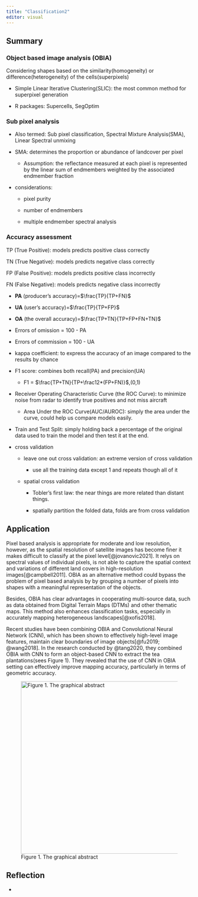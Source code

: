 ```yaml
---
title: "Classification2"
editor: visual
---
```


## Summary

### Object based image analysis (OBIA)

Considering shapes based on the similarity(homogeneity) or difference(heterogeneity) of the cells(superpixels)

-   Simple Linear Iterative Clustering(SLIC): the most common method for superpixel generation

-   R packages: Supercells, SegOptim

### Sub pixel analysis

-   Also termed: Sub pixel classification, Spectral Mixture Analysis(SMA), Linear Spectral unmixing

-   SMA: determines the proportion or abundance of landcover per pixel

    -   Assumption: the reflectance measured at each pixel is represented by the linear sum of endmembers weighted by the associated endmember fraction

-   considerations:

    -   pixel purity

    -   number of endmembers

    -   multiple endmember spectral analysis

### Accuracy assessment

TP (True Positive): models predicts positive class correctly

TN (True Negative): models predicts negative class correctly

FP (False Positive): models predicts positive class incorrectly

FN (False Negative): models predicts negative class incorrectly

-   **PA** (producer's accuracy)=$\frac{TP}{TP+FN}$

-   **UA** (user's accuracy)=$\frac{TP}{TP+FP}$

-   **OA** (the overall accuracy)=$\frac{TP+TN}{TP+FP+FN+TN}$

-   Errors of omission = 100 - PA

-   Errors of commission = 100 - UA

-   kappa coefficient: to express the accuracy of an image compared to the results by chance

-   F1 score: combines both recall(PA) and precision(UA)

    -   F1 = $\frac{TP+TN}{TP+\frac12*(FP+FN)}$,(0,1)

-   Receiver Operating Characteristic Curve (the ROC Curve): to minimize noise from radar to identify true positives and not miss aircraft

    -   Area Under the ROC Curve(AUC/AUROC): simply the area under the curve, could help us compare models easily.

-   Train and Test Split: simply holding back a percentage of the original data used to train the model and then test it at the end.

-   cross validation

    -   leave one out cross validation: an extreme version of cross validation

        -   use all the training data except 1 and repeats though all of it

    -   spatial cross validation

        -   Tobler's first law: the near things are more related than distant things.

        -   spatially partition the folded data, folds are from cross validation

## Application

Pixel based analysis is appropriate for moderate and low resolution, however, as the spatial resolution of satellite images has become finer it makes difficult to classify at the pixel level[@jovanovic2021]. It relys on spectral values of individual pixels, is not able to capture the spatial context and variations of different land covers in high-resolution images[@campbell2011]. OBIA as an alternative method could bypass the problem of pixel based analysis by by grouping a number of pixels into shapes with a meaningful representation of the objects.

Besides, OBIA has clear advantages in cooperating multi-source data, such as data obtained from Digital Terrain Maps (DTMs) and other thematic maps. This method also enhances classification tasks, especially in accurately mapping heterogeneous landscapes[@xofis2018].

Recent studies have been combining OBIA and Convolutional Neural Network (CNN), which has been shown to effectively high-level image features, maintain clear boundaries of image objects[@fu2019; @wang2018]. In the research conducted by @tang2020, they combined OBIA with CNN to form an object-based CNN to extract the tea plantations(sees Figure 1). They revealed that the use of CNN in OBIA setting can effectively improve mapping accuracy, particularly in terms of geometric accuracy.

![Figure 1. The graphical abstract](img/week7.png){fig-align="center" width="467"}

## Reflection

-   
